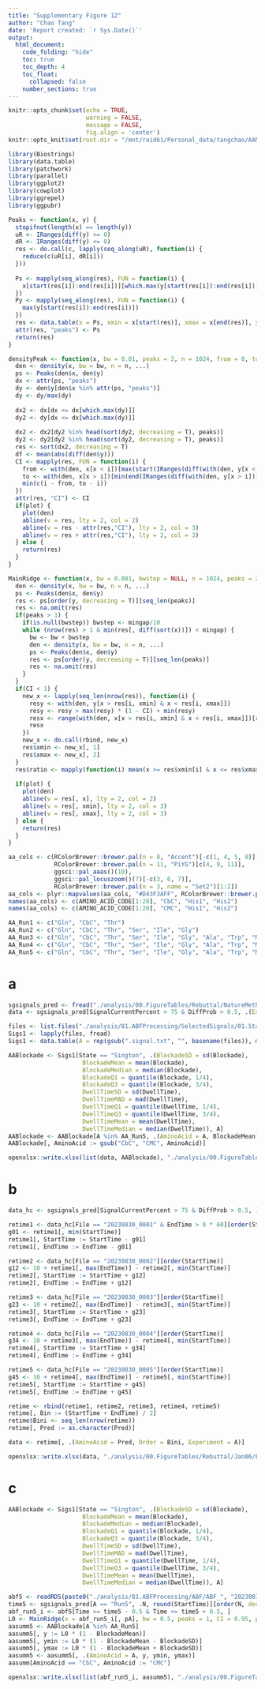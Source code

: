 ```yaml
---
title: "Supplementary Figure 12"
author: "Chao Tang"
date: 'Report created: `r Sys.Date()`'
output: 
  html_document: 
    code_folding: "hide"
    toc: true
    toc_depth: 4
    toc_float: 
      collapsed: false
    number_sections: true
---
```


```r
knitr::opts_chunk$set(echo = TRUE, 
                      warning = FALSE, 
                      message = FALSE, 
                      fig.align = 'center')
knitr::opts_knit$set(root.dir = "/mnt/raid61/Personal_data/tangchao/AANanopore")
```

```r
library(Biostrings)
library(data.table)
library(patchwork)
library(parallel)
library(ggplot2)
library(cowplot)
library(ggrepel)
library(ggpubr)
```

```r
Peaks <- function(x, y) {
  stopifnot(length(x) == length(y))
  uR <- IRanges(diff(y) >= 0)
  dR <- IRanges(diff(y) <= 0)
  res <- do.call(c, lapply(seq_along(uR), function(i) {
    reduce(c(uR[i], dR[i]))
  }))
  
  Ps <- mapply(seq_along(res), FUN = function(i) {
    x[start(res[i]):end(res[i])][which.max(y[start(res[i]):end(res[i])])]
  })
  Py <- mapply(seq_along(res), FUN = function(i) {
    max(y[start(res[i]):end(res[i])])
  })
  res <- data.table(x = Ps, xmin = x[start(res)], xmax = x[end(res)], y = Py)
  attr(res, "peaks") <- Ps
  return(res)
}

densityPeak <- function(x, bw = 0.01, peaks = 2, n = 1024, from = 0, to = 1, plot = T, ...) {
  den <- density(x, bw = bw, n = n, ...)
  ps <- Peaks(den$x, den$y)
  dx <- attr(ps, "peaks")
  dy <- den$y[den$x %in% attr(ps, "peaks")]
  dy <- dy/max(dy)
  
  dx2 <- dx[dx <= dx[which.max(dy)]]
  dy2 <- dy[dx <= dx[which.max(dy)]]
  
  dx2 <- dx2[dy2 %in% head(sort(dy2, decreasing = T), peaks)]
  dy2 <- dy2[dy2 %in% head(sort(dy2, decreasing = T), peaks)]
  res <- sort(dx2, decreasing = T)
  df <- mean(abs(diff(den$y)))
  CI <- mapply(res, FUN = function(i) {
    from <- with(den, x[x < i])[max(start(IRanges(diff(with(den, y[x < i])) > mean(abs(diff(with(den, y[x < i])))))))]
    to <- with(den, x[x > i])[min(end(IRanges(diff(with(den, y[x > i])) < mean(abs(diff(with(den, y[x > i])))))))]
    min(c(i - from, to - i))
  })
  attr(res, "CI") <- CI
  if(plot) {
    plot(den)
    abline(v = res, lty = 2, col = 2)
    abline(v = res - attr(res,"CI"), lty = 2, col = 3)
    abline(v = res + attr(res,"CI"), lty = 2, col = 3)
  } else {
    return(res)
  }
}

MainRidge <- function(x, bw = 0.001, bwstep = NULL, n = 1024, peaks = 2, mingap = 0.01, CI = 0.99, plot = T, ...) {
  den <- density(x, bw = bw, n = n, ...)
  ps <- Peaks(den$x, den$y)
  res <- ps[order(y, decreasing = T)][seq_len(peaks)]
  res <- na.omit(res)
  if(peaks > 1) {
    if(is.null(bwstep)) bwstep <- mingap/10
    while (nrow(res) > 1 & min(res[, diff(sort(x))]) < mingap) {
      bw <- bw + bwstep
      den <- density(x, bw = bw, n = n, ...)
      ps <- Peaks(den$x, den$y)
      res <- ps[order(y, decreasing = T)][seq_len(peaks)]
      res <- na.omit(res)
    }
  }
  if(CI < 1) {
    new_x <- lapply(seq_len(nrow(res)), function(i) {
      resy <- with(den, y[x > res[i, xmin] & x < res[i, xmax]])
      resy <- resy > max(resy) * (1 - CI) + min(resy)
      resx <- range(with(den, x[x > res[i, xmin] & x < res[i, xmax]])[resy])
      resx
    })
    new_x <- do.call(rbind, new_x)
    res$xmin <- new_x[, 1]
    res$xmax <- new_x[, 2]
  }
  res$ratio <- mapply(function(i) mean(x >= res$xmin[i] & x <= res$xmax[i]), seq_len(nrow(res)))
  
  if(plot) {
    plot(den)
    abline(v = res[, x], lty = 2, col = 2)
    abline(v = res[, xmin], lty = 2, col = 3)
    abline(v = res[, xmax], lty = 2, col = 3)
  } else {
    return(res)
  }
}
```

```r
aa_cols <- c(RColorBrewer::brewer.pal(n = 8, "Accent")[-c(1, 4, 5, 8)], 
             RColorBrewer::brewer.pal(n = 11, "PiYG")[c(4, 9, 11)], 
             ggsci::pal_aaas()(10), 
             ggsci::pal_locuszoom()(7)[-c(3, 6, 7)], 
             RColorBrewer::brewer.pal(n = 3, name = "Set2")[1:2])
aa_cols <- plyr::mapvalues(aa_cols, "#D43F3AFF", RColorBrewer::brewer.pal(n = 8, name = "BrBG")[1])
names(aa_cols) <- c(AMINO_ACID_CODE[1:20], "CbC", "His1", "His2")
names(aa_cols) <- c(AMINO_ACID_CODE[1:20], "CMC", "His1", "His2")
```

```r
AA_Run1 <- c("Gln", "CbC", "Thr")
AA_Run2 <- c("Gln", "CbC", "Thr", "Ser", "Ile", "Gly")
AA_Run3 <- c("Gln", "CbC", "Thr", "Ser", "Ile", "Gly", "Ala", "Trp", "Met")
AA_Run4 <- c("Gln", "CbC", "Thr", "Ser", "Ile", "Gly", "Ala", "Trp", "Met", "Glu")
AA_Run5 <- c("Gln", "CbC", "Thr", "Ser", "Ile", "Gly", "Ala", "Trp", "Met", "Glu", "Arg")
```

# a

```r
sgsignals_pred <- fread("./analysis/00.FigureTables/Rebuttal/NatureMethods/Mixture_AminoAcid_Prediction.txt", sep = "\t")
data <- sgsignals_pred[SignalCurrentPercent > 75 & DiffProb > 0.5, .(Experiment = A, File, ID, StartTime, EndTime, DwellTime, Blockade, AminoAcid = Pred, Probability = Prob, DrltaProbability = DiffProb)]
```

```r
files <- list.files("./analysis/81.ABFProcessing/SelectedSignals/01.StandardAA/03.GroupedSignals", "txt", full.names = T)
Sigs1 <- lapply(files, fread)
Sigs1 <- data.table(A = rep(gsub(".signal.txt", "", basename(files)), mapply(nrow,  Sigs1)), do.call(rbind, Sigs1))

AABlockade <- Sigs1[State == "Sington", .(BlockadeSD = sd(Blockade), 
                     BlockadeMean = mean(Blockade), 
                     BlockadeMedian = median(Blockade), 
                     BlockadeQ1 = quantile(Blockade, 1/4), 
                     BlockadeQ3 = quantile(Blockade, 3/4), 
                     DwellTimeSD = sd(DwellTime), 
                     DwellTimeMAD = mad(DwellTime), 
                     DwellTimeQ1 = quantile(DwellTime, 1/4), 
                     DwellTimeQ3 = quantile(DwellTime, 3/4), 
                     DwellTimeMean = mean(DwellTime), 
                     DwellTimeMedian = median(DwellTime)), A]
AABlockade <- AABlockade[A %in% AA_Run5, .(AminoAcid = A, BlockadeMean)]
AABlockade[, AminoAcid := gsub("CbC", "CMC", AminoAcid)]
```

```r
openxlsx::write.xlsx(list(data, AABlockade), "./analysis/00.FigureTables/Rebuttal/Jan06/Figures/Data/SupFig12A.xlsx")
```

# b

```r
data_hc <- sgsignals_pred[SignalCurrentPercent > 75 & DiffProb > 0.5, ]

retime1 <- data_hc[File == "20230830_0001" & EndTime > 0 * 60][order(StartTime)]
g01 <- retime1[, min(StartTime)]
retime1[, StartTime := StartTime - g01]
retime1[, EndTime := EndTime - g01]

retime2 <- data_hc[File == "20230830_0002"][order(StartTime)]
g12 <- 10 + retime1[, max(EndTime)] - retime2[, min(StartTime)]
retime2[, StartTime := StartTime + g12]
retime2[, EndTime := EndTime + g12]

retime3 <- data_hc[File == "20230830_0003"][order(StartTime)]
g23 <- 10 + retime2[, max(EndTime)] - retime3[, min(StartTime)]
retime3[, StartTime := StartTime + g23]
retime3[, EndTime := EndTime + g23]

retime4 <- data_hc[File == "20230830_0004"][order(StartTime)]
g34 <- 10 + retime3[, max(EndTime)] - retime4[, min(StartTime)]
retime4[, StartTime := StartTime + g34]
retime4[, EndTime := EndTime + g34]

retime5 <- data_hc[File == "20230830_0005"][order(StartTime)]
g45 <- 10 + retime4[, max(EndTime)] - retime5[, min(StartTime)]
retime5[, StartTime := StartTime + g45]
retime5[, EndTime := EndTime + g45]

retime <- rbind(retime1, retime2, retime3, retime4, retime5)
retime[, Bin := (StartTime + EndTime) / 2]
retime$Bini <- seq_len(nrow(retime))
retime[, Pred := as.character(Pred)]
```

```r
data <- retime[, .(AminoAcid = Pred, Order = Bini, Experiment = A)]
```

```r
openxlsx::write.xlsx(data, "./analysis/00.FigureTables/Rebuttal/Jan06/Figures/Data/SupFig12B.xlsx")
```

# c

```r
AABlockade <- Sigs1[State == "Sington", .(BlockadeSD = sd(Blockade), 
                     BlockadeMean = mean(Blockade), 
                     BlockadeMedian = median(Blockade), 
                     BlockadeQ1 = quantile(Blockade, 1/4), 
                     BlockadeQ3 = quantile(Blockade, 3/4), 
                     DwellTimeSD = sd(DwellTime), 
                     DwellTimeMAD = mad(DwellTime), 
                     DwellTimeQ1 = quantile(DwellTime, 1/4), 
                     DwellTimeQ3 = quantile(DwellTime, 3/4), 
                     DwellTimeMean = mean(DwellTime), 
                     DwellTimeMedian = median(DwellTime)), A]
```

```r
abf5 <- readRDS(paste0("./analysis/81.ABFProcessing/ABF/ABF_", "20230830_0005", ".Rds"))
time5 <- sgsignals_pred[A == "Run5", .N, round(StartTime)][order(N, decreasing = T)][1, round]
abf_run5_i <- abf5[Time >= time5 - 0.5 & Time <= time5 + 0.5, ]
L0 <- MainRidge(x = abf_run5_i[, pA], bw = 0.5, peaks = 1, CI = 0.95, plot = F)[[1]]
aasumm5 <- AABlockade[A %in% AA_Run5]
aasumm5[, y := L0 * (1 - BlockadeMean)]
aasumm5[, ymin := L0 * (1 - BlockadeMean - BlockadeSD)]
aasumm5[, ymax := L0 * (1 - BlockadeMean + BlockadeSD)]
aasumm5 <- aasumm5[, .(AminoAcid = A, y, ymin, ymax)]
aasumm[AminoAcid == "CbC", AminoAcid := "CMC"]
```

```r
openxlsx::write.xlsx(list(abf_run5_i, aasumm5), "./analysis/00.FigureTables/Rebuttal/Jan06/Figures/Data/SupFig12C.xlsx")
```

